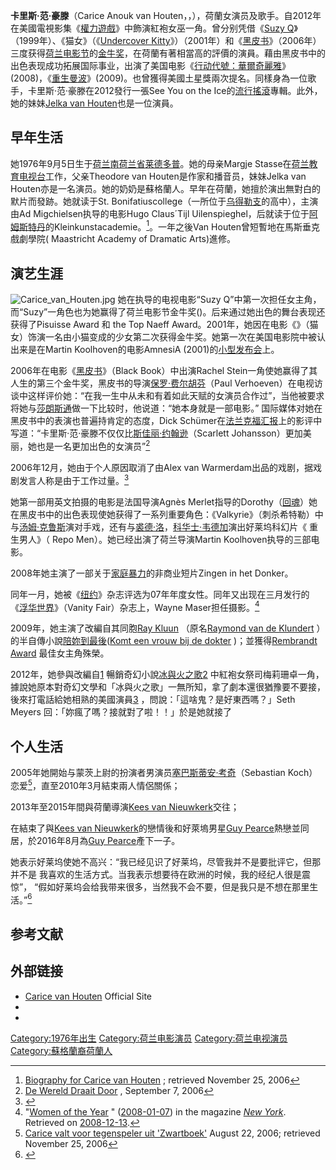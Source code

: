 {{noteTA
|G1=Show
|G2=Movie
|T=zh-tw:卡莉絲·范·荷登;zh-cn:卡里斯·范·豪滕;
}}
{{藝人
| name                  = 卡里斯·范·豪滕
| type                  = 女演员
| image                 = Carice van houten by sachyn mital (cropped).jpg
| imagesize             = 250px
| caption               = 摄於2019年4月
| birthname             = Carice Anouk van Houten
| birthdate             = {{Birth date and age|1976|09|05}}
| birthplace            = {{NED}}[[莱德多普|莱德多普]]
| deathdate             = 
| deathplace            = 
| othername             = 
| occupation            = [[演员|演员]]
| yearsactive           = 1997年–
| spouse                = 
| domesticpartner       = [[塞巴斯蒂安·考奇|塞巴斯蒂安·考奇]](Sebastian Koch)
| website               = {{URL|http://www.caricevanhouten.com}}
| goldencalfawards      = '''最佳女主角'''<br />1999年''[[Suzy_Q_(1999_film)|Suzy Q]]''<br />2001 ''[[Undercover_Kitty_(film)|Undercover Kitty]]''<br />2006 ''[[Black_Book_(film)|Black Book]]''
}}

'''卡里斯·范·豪滕'''（Carice Anouk van Houten，{{pronounced|karis anuk fɑn ˈhʌutɛn}}，{{bd|1976年|9月5日|}}），荷蘭女演员及歌手。自2012年在美國電視影集《[[權力遊戲|權力遊戲]]》中飾演紅袍女巫一角。曾分别凭借《[[Suzy_Q|Suzy Q]]》（1999年）、《猫女》（《[[Undercover_Kitty|Undercover Kitty]]》）（2001年）和《[[黑皮书|黑皮书]]》（2006年）三度获得[[荷兰电影节|荷兰电影节]]的[[金牛奖|金牛奖]]，在荷蘭有著相當高的評價的演員。藉由黑皮书中的出色表现成功拓展国际事业，出演了美国电影《[[行动代號：華爾奇麗雅|行动代號：華爾奇麗雅]]》(2008)，《[[重生曼波|重生曼波]]》(2009)。也曾獲得美國土星獎兩次提名。同樣身為一位歌手，卡里斯·范·豪滕在2012發行一張See You on the Ice的[[流行搖滾|流行搖滾]]專輯。此外，她的妹妹[[Jelka_van_Houten|Jelka van Houten]]也是一位演員。

== 早年生活 ==
她1976年9月5日生于[[荷兰|荷兰]][[南荷兰省|南荷兰省]][[莱德多普|莱德多普]]。她的母亲Margje Stasse在[[荷兰教育电视台|荷兰教育电视台]]工作，父亲Theodore van Houten是作家和播音员，妹妹Jelka van Houten亦是一名演员。她的奶奶是蘇格蘭人。早年在荷蘭，她擅於演出無對白的默片而發跡。她就读于St. Bonifatiuscollege（一所位于[[乌得勒支|乌得勒支]]的高中），主演由Ad Migchielsen执导的电影Hugo Claus´Tijl Uilenspieghel，后就读于位于[[阿姆斯特丹|阿姆斯特丹]]的Kleinkunstacademie。<ref>[http://www.imdb.com/name/nm0396924/bio Biography for Carice van Houten] {{Wayback|url=http://www.imdb.com/name/nm0396924/bio |date=20170717125741 }}; retrieved November 25, 2006</ref>。一年之後Van Houten曾短暫地在馬斯垂克戲劇學院( Maastricht Academy of Dramatic Arts)進修。

== 演艺生涯 ==
[[File:Carice_van_Houten.jpg|thumb]]
她在{{le|Martin Koolhoven}}执导的电视电影“Suzy Q”中第一次担任女主角，而“Suzy”一角色也为她赢得了荷兰电影节金牛奖({{le|Golden Calf|Golden Calf (award)}})。后来通过她出色的舞台表现还获得了Pisuisse Award 和 the Top Naeff Award。2001年，她因在电影《{{le|Undercover Kitty|Undercover Kitty (film)}}》（猫女）饰演一名由小猫变成的少女第二次获得金牛奖。她第一次在美国电影院中被认出来是在Martin Koolhoven的电影AmnesiA (2001)的[[小型发布会|小型发布会]]上。

2006年在电影《[[黑皮书|黑皮书]]》（Black Book）中出演Rachel Stein一角使她赢得了其人生的第三个金牛奖，黑皮书的导演[[保罗·费尔胡芬|保罗·费尔胡芬]]（Paul Verhoeven）在电视访谈中这样评价她：“在我一生中从未和有着如此天赋的女演员合作过”，当他被要求将她与[[莎朗斯通|莎朗斯通]]做一下比较时，他说道：“她本身就是一部电影。” 国际媒体对她在黑皮书中的表演也普遍持肯定的态度，Dick Schümer在[[法兰克福汇报|法兰克福汇报]]上的影评中写道：“卡里斯·范·豪滕不仅仅比[[斯佳丽·约翰逊|斯佳丽·约翰逊]]（Scarlett Johansson）更加美丽，她也是一名更加出色的女演员”<ref>[http://dewerelddraaitdoor.vara.nl/terugkijken.php?id=158 De Wereld Draait Door] {{Wayback|url=http://dewerelddraaitdoor.vara.nl/terugkijken.php?id=158 |date=20070313234958 }}, September 7, 2006</ref> 

2006年12月，她由于个人原因取消了由Alex van Warmerdam出品的戏剧，据戏剧发言人称是由于工作过量。<ref>{{cite news
 |last       = [[Algemeen_Nederlands_Persbureau|ANP]]
 |title      = Carice van Houten trekt zich terug uit voorstelling  |work       = [[nu.nl|nu.nl]]  |language   = nl  |date       = 2006-12-06  |url        = http://www.nu.nl/news/909259/61/Carice_van_Houten_trekt_zich_terug_uit_voorstell ing.html  |accessdate = 2006-12-17 }}{{dead link|date=2018年5月 |bot=InternetArchiveBot |fix-attempted=yes }}</ref>

她第一部用英文拍摄的电影是法国导演Agnès Merlet指导的Dorothy（[[回魂|回魂]]）她在黑皮书中的出色表现使她获得了一系列重要角色：《Valkyrie》（刺杀希特勒）中与[[汤姆·克鲁斯|汤姆·克鲁斯]]演对手戏，还有与[[裘德·洛|裘德·洛]]，[[科华士·韦德加|科华士·韦德加]]演出好莱坞科幻片《 重生男人》（ Repo Men）。她已经出演了荷兰导演Martin Koolhoven执导的三部电影。

2008年她主演了一部关于[[家庭暴力|家庭暴力]]的非商业短片Zingen in het Donker。

同年一月，她被《[[纽约|纽约]]》杂志评选为07年年度女性。同年又出现在三月发行的《[[浮华世界|浮华世界]]》（Vanity Fair）杂志上，Wayne Maser担任摄影。<ref>"[http://nymag.com/movies/features/42596/ Women of the Year] {{Wayback|url=http://nymag.com/movies/features/42596/ |date=20201205144804 }}" ([[2008-01-07|2008-01-07]]) in the magazine ''[[New_York_(magazine)|New York]]''. Retrieved on [[2008-12-13|2008-12-13]].</ref>

2009年，她主演了改編自其同胞[http://en.wikipedia.org/wiki/Ray_Kluun Ray Kluun] {{Wayback|url=http://en.wikipedia.org/wiki/Ray_Kluun |date=20170118193159 }}（原名[http://nl.wikipedia.org/wiki/Raymond_van_de_Klundert Raymond van de Klundert] {{Wayback|url=http://nl.wikipedia.org/wiki/Raymond_van_de_Klundert |date=20191207122444 }}）的半自傳小說[[陪妳到最後|陪妳到最後]]([http://nl.wikipedia.org/wiki/Komt_een_vrouw_bij_de_dokter_%28boek%29 Komt een vrouw bij de dokter] {{Wayback|url=http://nl.wikipedia.org/wiki/Komt_een_vrouw_bij_de_dokter_%28boek%29 |date=20191219004305 }})；並獲得[http://nl.wikipedia.org/wiki/Rembrandt_Award Rembrandt Award] {{Wayback|url=http://nl.wikipedia.org/wiki/Rembrandt_Award |date=20210115003352 }}最佳女主角殊榮。

2012年，她參與改編自[http://en.wikipedia.org/wiki/George_R._R._Martin] {{Wayback|url=http://en.wikipedia.org/wiki/George_R._R._Martin |date=20210224013311 }}暢銷奇幻小說[[冰與火之歌|冰與火之歌]][http://en.wikipedia.org/wiki/A_Song_of_Ice_and_Fire] {{Wayback|url=http://en.wikipedia.org/wiki/A_Song_of_Ice_and_Fire |date=20210218194804 }}中紅袍女祭司梅莉珊卓一角，據說她原本對奇幻文學和「冰與火之歌」一無所知，拿了劇本還很猶豫要不要接，後來打電話給她相熟的美國演員[http://en.wikipedia.org/wiki/Seth_Meyers] {{Wayback|url=http://en.wikipedia.org/wiki/Seth_Meyers |date=20210218165710 }}，問說：「這啥鬼？是好東西嗎？」Seth Meyers 回：「妳瘋了嗎？接就對了啦！！」於是她就接了

== 个人生活 ==
2005年她開始与蒙茨上尉的扮演者男演员[[塞巴斯蒂安·考奇|塞巴斯蒂安·考奇]]（Sebastian Koch）恋爱<ref>[http://www.nu.nl/news.jsp?n=807653&c=61 Carice valt voor tegenspeler uit 'Zwartboek'] {{Wayback|url=http://www.nu.nl/news.jsp?n=807653&c=61 |date=20071114213949 }} August 22, 2006; retrieved November 25, 2006</ref>，直至2010年3月結束兩人情侶關係；

2013年至2015年間與荷蘭導演[[Kees_van_Nieuwkerk|Kees van Nieuwkerk]]交往；

在結束了與[[Kees_van_Nieuwkerk|Kees van Nieuwkerk]]的戀情後和好萊塢男星[[Guy_Pearce|Guy Pearce]]熱戀並同居，於2016年8月為[[Guy_Pearce|Guy Pearce]]產下一子。

她表示好莱坞使她不高兴：“我已经见识了好莱坞，尽管我并不是要批评它，但那并不是
我喜欢的生活方式。当我表示想要待在欧洲的时候，我的经纪人很是震惊”， “假如好莱坞会给我带来很多，当然我不会不要，但是我只是不想在那里生活。”<ref>{{cite news   | last = [[Algemeen_Nederlands_Persbureau|ANP]]   | title = Carice van Houten wordt ongelukkig van Hollywood   | work = [[nu.nl|nu.nl]]   | language = nl   | date = 2007-07-05   | url = http://www.nu.nl/news/1208156/61/Carice_van_Houten_wordt_ongelukkig_van_Hollywood.html   | accessdate = 2007-07-05   | archive-date = 2008-09-21   | archive-url = https://web.archive.org/web/20080921055116/http://www.nu.nl/news/1208156/61/Carice_van_Houten_wordt_ongelukkig_van_Hollywood.html   | dead-url = yes   }}</ref>

== 参考文献 ==
{{Reflist|2}}

== 外部链接 ==
{{commonscat|Carice van Houten}}
*[http://www.caricevanhouten.com Carice van Houten]{{Wayback|url=http://www.caricevanhouten.com/ |date=20110708120633 }} Official Site
*{{imdb name|name=Carice van Houten|id=0396924}}
*{{amg name|id=2:430618|name=Carice van Houten}}

{{Authority control}}
{{DEFAULTSORT:Houten, Carice van}}

[[Category:1976年出生|Category:1976年出生]]
[[Category:荷兰电影演员|Category:荷兰电影演员]]
[[Category:荷兰电视演员|Category:荷兰电视演员]]
[[Category:蘇格蘭裔荷蘭人|Category:蘇格蘭裔荷蘭人]]